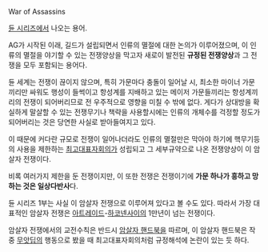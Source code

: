 War of Assassins

[[듄 시리즈]]에서 나오는 용어.

AG가 시작된 이래, 길드가 설립되면서 인류의 멸절에 대한 논의가 이루어졌으며, 이 인류의 멸절을 야기할 수 있는 전쟁양상을 막고자 새로이 발전된 '''규정된 전쟁양상'''과 그 전쟁을 모두 포함되는 용어다.

듄 세계는 전쟁이 끊이지 않으며, 특히 가문마다 충돌이 일어날 시, 최소한 마이너 가문끼리만 싸워도 행성이 들썩이고 항성계를 지배하고 있는 메이저 가문들끼리는 항성계끼리의 전쟁이 되어버리므로 전 우주적으로 영향을 미칠 수 밖에 없다. 게다가 상대방을 확실하게 말살할 수 있는 전쟁무기나 책략을 사용할시에는 인류의 개체수를 걱정할 정도가 되어버리는 것은 당연한 사실로 받아들여지고 있다.

이 때문에 커다란 규모로 전쟁이 일어나더라도 인류의 멸절만은 막아야 하기에 핵무기등의 사용을 제한하는 [[최고대표자회의]]가 성립되고 그 세부규약으로 나온 전쟁양상이 이 암살자 전쟁이다.

비록 여러가지 제한을 둔 전쟁이지만, 이 또한 전쟁은 전쟁이기에 '''가문 하나가 흥하고 망하는 것은 일상다반사'''다.

듄 시리즈 1부는 사실 이 암살자 전쟁으로 이루어져 있다고 볼 수도 있다. 따라서 가장 대표적인 암살자 전쟁은 [[아트레이드]]-[[하코넨]]사이의 1만년이 넘는 전쟁이다.

암살자 전쟁에서의 교전수칙은 반드시 [[암살자 핸드북]]을 따르며, 이 암살자 핸드북은 작중 [[무앗딥]]의 행동으로 봤을 때 최고대표자회의처럼 규정해석에 논란이 있는 듯 하다.
